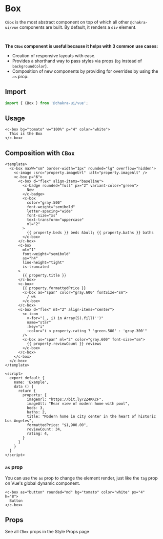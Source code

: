 
<SEO
  title="Box"
  description="Box is the most abstract component on top of which all other @chakra-ui/vue components are built. By default, it renders a `div` element"
/>


# Box

`CBox` is the most abstract component on top of which all other `@chakra-ui/vue` components are built. By default, it renders a `div` element.

<br />

**The `CBox` component is useful because it helps with 3 common use cases:**
- Creation of responsive layouts with ease.
- Provides a shorthand way to pass styles via props (`bg` instead of `backgroundColor`).
- Composition of new components by providing for overrides by using the `as` prop.

## Import

```js
import { CBox } from '@chakra-ui/vue';
```

## Usage

```vue live=true
<c-box bg="tomato" w="100%" p="4" color="white">
  This is the Box
</c-box>
```

## Composition with `CBox`

```vue live=true
<template>
  <c-box maxW="sm" border-width="1px" rounded="lg" overflow="hidden">
    <c-image :src="property.imageUrl" :alt="property.imageAlt" />
    <c-box p="6">
      <c-box d="flex" align-items="baseline">
        <c-badge rounded="full" px="2" variant-color="green">
          New
        </c-badge>
        <c-box
          color="gray.500"
          font-weight="semibold"
          letter-spacing="wide"
          font-size="xs"
          text-transform="uppercase"
          ml="2"
        >
          {{ property.beds }} beds &bull; {{ property.baths }} baths
        </c-box>
      </c-box>
      <c-box
        mt="1"
        font-weight="semibold"
        as="h4"
        line-height="tight"
        is-truncated
      >
        {{ property.title }}
      </c-box>
      <c-box>
        {{ property.formattedPrice }}
        <c-box as="span" color="gray.600" fontSize="sm">
          / wk
        </c-box>
      </c-box>
      <c-box d="flex" mt="2" align-items="center">
        <c-icon
          v-for="(_, i) in Array(5).fill('')"
          name="star"
          :key="i"
          :color="i < property.rating ? 'green.500' : 'gray.300'"
        />
        <c-box as="span" ml="2" color="gray.600" font-size="sm">
          {{ property.reviewCount }} reviews
        </c-box>
      </c-box>
    </c-box>
  </c-box>
</template>

<script>
  export default {
    name: 'Example',
    data () {
      return {
        property: {
          imageUrl: "https://bit.ly/2Z4KKcF",
          imageAlt: "Rear view of modern home with pool",
          beds: 3,
          baths: 2,
          title: "Modern home in city center in the heart of historic Los Angeles",
          formattedPrice: "$1,900.00",
          reviewCount: 34,
          rating: 4,
        }
      }
    }
  }
</script>
```

### `as` prop

You can use the `as` prop to change the element render, just like the `tag` prop on Vue's global dynamic component.

```vue live=true
<c-box as="button" rounded="md" bg="tomato" color="white" px="4" h="8">
  Button
</c-box>
```

## Props
See all `CBox` props in the <nuxt-link to="style-props">Style Props page</nuxt-link>
